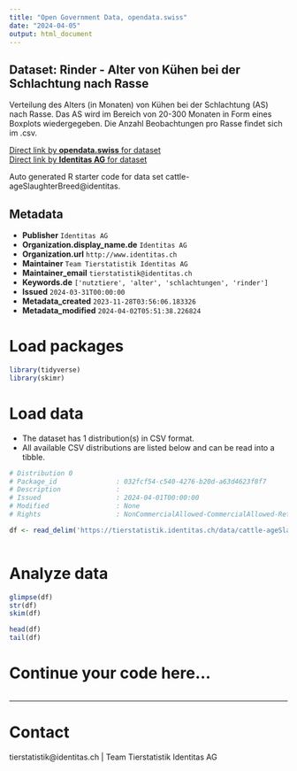 ```yaml
---
title: "Open Government Data, opendata.swiss"
date: "2024-04-05"
output: html_document
---
```


## Dataset: Rinder - Alter von Kühen bei der Schlachtung nach Rasse

Verteilung des Alters (in Monaten) von Kühen bei der Schlachtung (AS) nach Rasse. Das AS wird im Bereich von 20-300 Monaten in Form eines Boxplots wiedergegeben. Die Anzahl Beobachtungen pro Rasse findet sich im .csv.

[Direct link by **opendata.swiss** for dataset](https://opendata.swiss/de/dataset/rinder-alter-von-kuhen-bei-der-schlachtung-nach-rasse)<br>
[Direct link by **Identitas AG** for dataset](https://tierstatistik.identitas.ch/)

Auto generated R starter code for data set cattle-ageSlaughterBreed@identitas.

## Metadata

- **Publisher** `Identitas AG`
- **Organization.display_name.de** `Identitas AG`
- **Organization.url** `http://www.identitas.ch`
- **Maintainer** `Team Tierstatistik Identitas AG`
- **Maintainer_email** `tierstatistik@identitas.ch`
- **Keywords.de** `['nutztiere', 'alter', 'schlachtungen', 'rinder']`
- **Issued** `2024-03-31T00:00:00`
- **Metadata_created** `2023-11-28T03:56:06.183326`
- **Metadata_modified** `2024-04-02T05:51:38.226824`


# Load packages

```r

library(tidyverse)
library(skimr)

```

# Load data

-   The dataset has 1 distribution(s) in CSV format.
-   All available CSV distributions are listed below and can be read into a tibble.

```r

# Distribution 0
# Package_id               : 032fcf54-c540-4276-b20d-a63d4623f8f7
# Description              : 
# Issued                   : 2024-04-01T00:00:00
# Modified                 : None
# Rights                   : NonCommercialAllowed-CommercialAllowed-ReferenceRequired

df <- read_delim('https://tierstatistik.identitas.ch/data/cattle-ageSlaughterBreed.csv')



```

# Analyze data

```r

glimpse(df)
str(df)
skim(df)

head(df)
tail(df)

```

# Continue your code here...

```r

```

------------------------------------------------------------------------

# Contact

tierstatistik@identitas.ch | Team Tierstatistik Identitas AG
